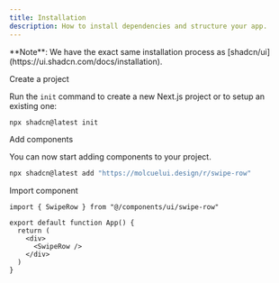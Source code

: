 ```yaml
---
title: Installation
description: How to install dependencies and structure your app.
---
```


<Callout>
  **Note**: We have the exact same installation process as
  [shadcn/ui](https://ui.shadcn.com/docs/installation).
</Callout>

<Steps>

<Step>Create a project</Step>

Run the `init` command to create a new Next.js project or to setup an existing one:

```bash
npx shadcn@latest init
```

<Step>Add components</Step>

You can now start adding components to your project.

```bash
npx shadcn@latest add "https://molcuelui.design/r/swipe-row"
```

<Step>Import component</Step>

```tsx
import { SwipeRow } from "@/components/ui/swipe-row"

export default function App() {
  return (
    <div>
      <SwipeRow />
    </div>
  )
}
```

</Steps>
